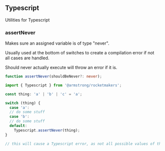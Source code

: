 
<Meta title="Utilities/Typescript" />

## Typescript

Utilities for Typescript

### assertNever

Makes sure an assigned variable is of type "never".

Usually used at the bottom of switches to create a compilation error if not all cases are handled.

Should never actually execute will throw an error if it is.

```ts
function assertNever(shouldBeNever?: never);
```

```ts
import { Typescript } from '@armstrong/rocketmakers';

const thing: 'a' | 'b' | 'c' = 'a';

switch (thing) {
  case 'a':
  // do some stuff
  case 'b':
  // do some stuff
  default:
    Typescript.assertNever(thing);
}

// this will cause a Typescript error, as not all possible values of thing have been covered in that switch
```
